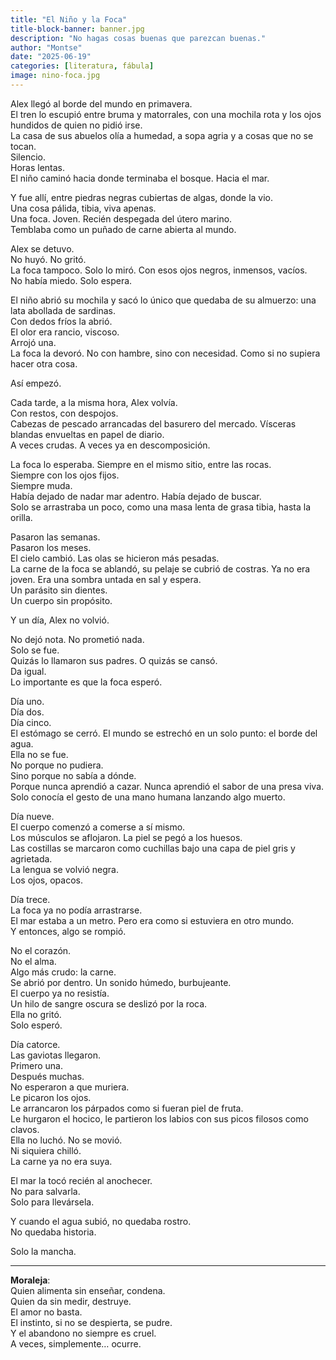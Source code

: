 ```yaml
---
title: "El Niño y la Foca"
title-block-banner: banner.jpg
description: "No hagas cosas buenas que parezcan buenas."
author: "Montse"
date: "2025-06-19"
categories: [literatura, fábula]
image: nino-foca.jpg
---
```


Alex llegó al borde del mundo en primavera.  
El tren lo escupió entre bruma y matorrales, con una mochila rota y los ojos hundidos de quien no pidió irse.  
La casa de sus abuelos olía a humedad, a sopa agria y a cosas que no se tocan.  
Silencio.  
Horas lentas.  
El niño caminó hacia donde terminaba el bosque. Hacia el mar.  

Y fue allí, entre piedras negras cubiertas de algas, donde la vio.  
Una cosa pálida, tibia, viva apenas.  
Una foca. Joven. Recién despegada del útero marino.  
Temblaba como un puñado de carne abierta al mundo.  

Alex se detuvo.  
No huyó. No gritó.  
La foca tampoco. Solo lo miró. Con esos ojos negros, inmensos, vacíos.  
No había miedo. Solo espera.  

El niño abrió su mochila y sacó lo único que quedaba de su almuerzo: una lata abollada de sardinas.  
Con dedos fríos la abrió.  
El olor era rancio, viscoso.  
Arrojó una.  
La foca la devoró. No con hambre, sino con necesidad. Como si no supiera hacer otra cosa.  

Así empezó.  

Cada tarde, a la misma hora, Alex volvía.  
Con restos, con despojos.  
Cabezas de pescado arrancadas del basurero del mercado. Vísceras blandas envueltas en papel de diario.  
A veces crudas. A veces ya en descomposición.  

La foca lo esperaba. Siempre en el mismo sitio, entre las rocas.  
Siempre con los ojos fijos.  
Siempre muda.  
Había dejado de nadar mar adentro. Había dejado de buscar.  
Solo se arrastraba un poco, como una masa lenta de grasa tibia, hasta la orilla.  

Pasaron las semanas.  
Pasaron los meses.  
El cielo cambió. Las olas se hicieron más pesadas.  
La carne de la foca se ablandó, su pelaje se cubrió de costras. Ya no era joven. Era una sombra untada en sal y espera.  
Un parásito sin dientes.  
Un cuerpo sin propósito.  

Y un día, Alex no volvió.  

No dejó nota. No prometió nada.  
Solo se fue.  
Quizás lo llamaron sus padres. O quizás se cansó.  
Da igual.  
Lo importante es que la foca esperó.  

Día uno.  
Día dos.  
Día cinco.  
El estómago se cerró. El mundo se estrechó en un solo punto: el borde del agua.  
Ella no se fue.  
No porque no pudiera.  
Sino porque no sabía a dónde.  
Porque nunca aprendió a cazar. Nunca aprendió el sabor de una presa viva.  
Solo conocía el gesto de una mano humana lanzando algo muerto.  

Día nueve.  
El cuerpo comenzó a comerse a sí mismo.  
Los músculos se aflojaron. La piel se pegó a los huesos.  
Las costillas se marcaron como cuchillas bajo una capa de piel gris y agrietada.  
La lengua se volvió negra.  
Los ojos, opacos.  

Día trece.  
La foca ya no podía arrastrarse.  
El mar estaba a un metro. Pero era como si estuviera en otro mundo.  
Y entonces, algo se rompió.  

No el corazón.  
No el alma.  
Algo más crudo: la carne.  
Se abrió por dentro. Un sonido húmedo, burbujeante.  
El cuerpo ya no resistía.  
Un hilo de sangre oscura se deslizó por la roca.  
Ella no gritó.  
Solo esperó.  

Día catorce.  
Las gaviotas llegaron.  
Primero una.  
Después muchas.  
No esperaron a que muriera.  
Le picaron los ojos.  
Le arrancaron los párpados como si fueran piel de fruta.  
Le hurgaron el hocico, le partieron los labios con sus picos filosos como clavos.  
Ella no luchó. No se movió.  
Ni siquiera chilló.  
La carne ya no era suya.  

El mar la tocó recién al anochecer.  
No para salvarla.  
Solo para llevársela.  

Y cuando el agua subió, no quedaba rostro.  
No quedaba historia.  

Solo la mancha.  

---

**Moraleja**:  
Quien alimenta sin enseñar, condena.  
Quien da sin medir, destruye.  
El amor no basta.  
El instinto, si no se despierta, se pudre.  
Y el abandono no siempre es cruel.  
A veces, simplemente... ocurre.  